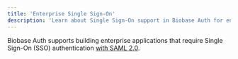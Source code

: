 ```yaml
---
title: 'Enterprise Single Sign-On'
description: 'Learn about Single Sign-On support in Biobase Auth for enterprise applications'
---
```


Biobase Auth supports building enterprise applications that require Single Sign-On (SSO) authentication [with SAML 2.0](/docs/guides/auth/sso/auth-sso-saml).
